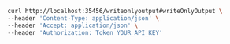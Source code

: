 ```bash showLineNumbers copy filename="Request Body Write Only Output usage example"
curl http://localhost:35456/writeonlyoutput#writeOnlyOutput \
--header 'Content-Type: application/json' \
--header 'Accept: application/json' \
--header 'Authorization: Token YOUR_API_KEY'
```
